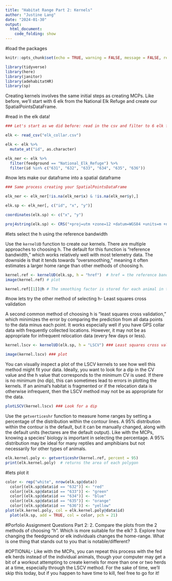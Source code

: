 ```yaml
---
title: "Habitat Range Part 2: Kernels"
author: "Justine Lang"
date: "2024-01-30"
output: 
  html_document: 
    code_folding: show
---
```


#load the packages

```r
knitr::opts_chunk$set(echo = TRUE, warning = FALSE, message = FALSE, results = FALSE)

library(tidyverse)
library(here)
library(janitor)
library(adehabitatHR)
library(sp)
```

Creating kernels involves the same initial steps as creating MCPs. Like before, we'll start with 6 elk from the National Elk Refuge and create our SpatialPointsDataFrame. 

#read in the elk data!
```r
### Let's start as we did before: read in the csv and filter to 6 elk from the NER

elk <- read_csv("elk_collar.csv")

elk <- elk %>% 
  mutate_at("id", as.character)

elk_ner <- elk %>% 
  filter(feedground == "National_Elk_Refuge") %>%  
  filter(id %in% c("631", "632", "633", "634", "635", "636")) 
```

#now lets make our dataframe into a spatial dataframe
```r
### Same process creating your SpatialPointsDataFrame

elk_ner <- elk_ner[!is.na(elk_ner$x) & !is.na(elk_ner$y),]

elk.sp <- elk_ner[, c("id", "x", "y")] 

coordinates(elk.sp) <- c("x", "y")

proj4string(elk.sp) <- CRS("+proj=utm +zone=12 +datum=WGS84 +units=m +no_defs")
```

#lets select the h using the reference bandwidth

Use the `kernelUD` function to create our kernels. There are multiple approaches to choosing h. The default for this function is "reference bandwidth," which works relatively well with most telemetry data. The downside is that it tends towards "oversmoothing," meaning it often estimates a larger home range than other methods of choosing h. 

```r
kernel.ref <- kernelUD(elk.sp, h = "href")  # href = the reference bandwidth
image(kernel.ref) # plot
```

```r
kernel.ref[[1]]@h # The smoothing factor is stored for each animal in the "h" slot
```

#now lets try the other method of selecting h- Least squares cross validation

A second common method of choosing h is "least squares cross validation," which minimizes the error by comparing the prediction from all data points to the data minus each point. It works especially well if you have GPS collar data with frequently collected locations. However, it may not be as appropriate for infrequent relocation data (every few days or less). 

```r
kernel.lscv <- kernelUD(elk.sp, h = "LSCV") ### Least squares cross validation
```

```r
image(kernel.lscv) ### plot
```

You can visually inspect a plot of the LSCV kernels to see how well this method might fit your data. Ideally, you want to look for a dip in the CV value and the h value that corresponds to the minimum CV is used. If there is no minimum (no dip), this can sometimes lead to errors in plotting the kernels. If an animal's habitat is fragmented or if the relocation data is otherwise infrequent, then the LSCV method may not be as appropriate for the data. 

```r
plotLSCV(kernel.lscv) ### Look for a dip
```

Use the `getverticeshr` function to measure home ranges by setting a percentage of the distribution within the contour lines. A 95% distribution within the contour is the default, but it can be manually changed, along with the default units (hectares are the default output). Like with the MCPs, knowing a species' biology is important in selecting the percentage. A 95% distribution may be ideal for many reptiles and amphibians but not necessarily for other types of animals. 

```r
elk.kernel.poly <- getverticeshr(kernel.ref, percent = 95) 
print(elk.kernel.poly)  # returns the area of each polygon
```

#lets plot it 
```r
color <- rep("white", nrow(elk.sp@data))
  color[(elk.sp@data$id == "632")] <- "red"
  color[(elk.sp@data$id == "633")] <- "green"
  color[(elk.sp@data$id == "634")] <- "blue"
  color[(elk.sp@data$id == "635")] <- "orange"
  color[(elk.sp@data$id == "636")] <- "yellow"
plot(elk.kernel.poly, col = elk.kernel.poly@data$id)
  plot(elk.sp, add = TRUE, col = color, pch = 21)
```

#Porfolio Assignment Questions Part 2:
2. Compare the plots from the 2 methods of choosing "h". Which is more suitable for the elk?
3. Explore how changing the feedground or elk individuals changes the home-range. What is one thing that stands out to you that is notable/different?



#OPTIONAL- Like with the MCPs, you can repeat this process with the fed elk herds instead of the individual animals, though your computer may get a bit of a workout attempting to create kernels for more than one or two herds at a time, especially through the LSCV method. For the sake of time, we'll skip this today, but if you happen to have time to kill, feel free to go for it!





